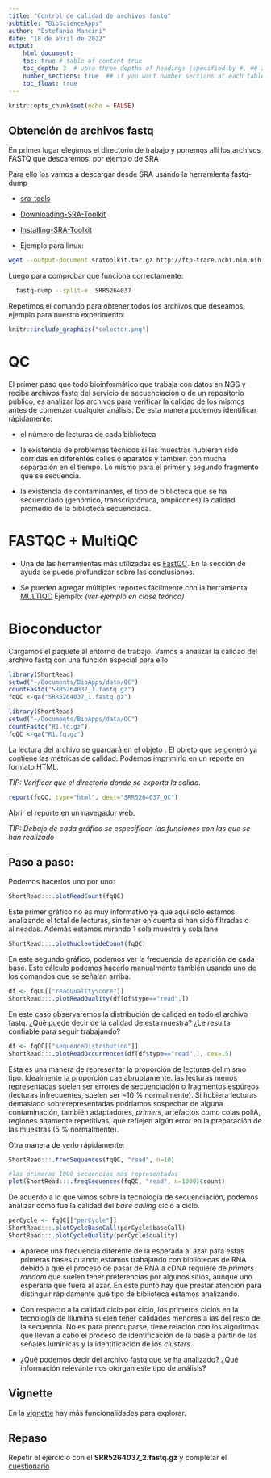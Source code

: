 ```yaml
---
title: "Control de calidad de archivos fastq"
subtitle: "BioScienceApps"
author: "Estefania Mancini"
date: "18 de abril de 2022"
output:
    html_document:
    toc: true # table of content true
    toc_depth: 3  # upto three depths of headings (specified by #, ## and ###)
    number_sections: true  ## if you want number sections at each table header
    toc_float: true
---
```


```r
knitr::opts_chunk$set(echo = FALSE)
```

## Obtención de archivos fastq 

En primer lugar elegimos el directorio de trabajo y ponemos allı́ los archivos FASTQ que descaremos, por ejemplo de SRA

Para ello los vamos a descargar desde SRA usando la herramienta fastq-dump

* [sra-tools](https://github.com/ncbi/sra-tools/)

* [Downloading-SRA-Toolkit](https://github.com/ncbi/sra-tools/wiki/01.-Downloading-SRA-Toolkit/)

* [Installing-SRA-Toolkit](https://github.com/ncbi/sra-tools/wiki/02.-Installing-SRA-Toolkit)

* Ejemplo para linux:

```bash
wget --output-document sratoolkit.tar.gz http://ftp-trace.ncbi.nlm.nih.gov/sra/sdk/current/sratoolkit.current-ubuntu64.tar.gz
```

Luego para comprobar que funciona correctamente:

```bash
  fastq-dump --split-e  SRR5264037
```

Repetimos el comando para obtener todos los archivos que deseamos, ejemplo para nuestro experimento:

```r
knitr::include_graphics("selector.png")
```

# QC 

El primer paso que todo bioinformático que trabaja con datos en NGS y recibe archivos fastq del servicio de secuenciación o de un repositorio público, es analizar los archivos para verificar la calidad de los mismos antes de comenzar cualquier análisis. De esta manera podemos identificar rápidamente: 

* el número de lecturas de cada biblioteca

* la existencia de problemas técnicos si las muestras hubieran sido corridas en diferentes calles o aparatos y también con mucha separación en el tiempo. Lo mismo para el primer y segundo fragmento que se secuencia.

* la existencia de contaminantes, el tipo de biblioteca que se ha secuenciado (genómico, transcriptómica, amplicones) la calidad promedio de la biblioteca secuenciada.

# FASTQC + MultiQC

* Una de las herramientas más utilizadas es   [FastQC](https://www.bioinformatics.babraham.ac.uk/projects/fastqc/). En la sección de ayuda se puede profundizar sobre las conclusiones. 

* Se pueden agregar múltiples reportes fácilmente con la herramienta [MULTIQC](https://multiqc.info/)
Ejemplo: _(ver ejemplo en clase teórica)_

# Bioconductor 

Cargamos el paquete al entorno de trabajo. Vamos a analizar la calidad del archivo fastq con una función especial para ello 
\texttt{qa}


```r
library(ShortRead)
setwd("~/Documents/BioApps/data/QC")
countFastq("SRR5264037_1.fastq.gz")
fqQC <-qa("SRR5264037_1.fastq.gz")
```

```r
library(ShortRead)
setwd("~/Documents/BioApps/data/QC")
countFastq("R1.fq.gz")
fqQC <-qa("R1.fq.gz")
```

La lectura del archivo se guardará en el objeto \textbf{fqQC}. 
El objeto que se generó ya contiene las métricas de calidad. Podemos imprimirlo en un reporte en formato HTML. 

_TIP: Verificar que el directorio donde se exporta la salida._

```r
report(fqQC, type="html", dest="SRR5264037_QC")
```

Abrir el reporte en un navegador web. 

_TIP: Debajo de cada gráfico se especifican las funciones con las que se han realizado_

##  Paso a paso: 

Podemos hacerlos uno por uno:

```r
ShortRead:::.plotReadCount(fqQC)
```

Este primer gráfico no es muy informativo ya que aquı́ solo estamos analizando el total de lecturas, sin tener en cuenta si han sido filtradas o alineadas. Además estamos mirando 1 sola muestra y sola lane.

```r
ShortRead:::.plotNucleotideCount(fqQC)
```

En este segundo gráfico, podemos ver la frecuencia de aparición de cada base. Este cálculo podemos hacerlo manualmente también usando uno de los comandos que se señalan arriba.

```r
df <- fqQC[["readQualityScore"]]
ShortRead:::.plotReadQuality(df[df$type=="read",])
```

En este caso observaremos la distribución de calidad en todo el archivo fastq. ¿Qué puede decir de la calidad de esta muestra? ¿Le resulta confiable para seguir trabajando?

```r
df <- fqQC[["sequenceDistribution"]]
ShortRead:::.plotReadOccurrences(df[df$type=="read",], cex=.5)
```

Esta es una manera de representar la proporción de lecturas del mismo tipo. Idealmente la proporción cae abruptamente. las lecturas menos representadas suelen ser errores de secuenciación o fragmentos espúreos (lecturas infrecuentes, suelen ser ~10 % normalmente). Si hubiera lecturas demasiado sobrerepresentadas podriamos sospechar de alguna contaminación, también adaptadores, _primers_, artefactos como colas poliA, regiones altamente repetitivas, que reflejen algún error en la preparación de las muestras (5 % normalmente). 

Otra manera de verlo rápidamente:

```r
ShortRead:::.freqSequences(fqQC, "read", n=10)

#las primeras 1000 secuencias más representadas
plot(ShortRead:::.freqSequences(fqQC, "read", n=1000)$count)
```

De acuerdo a lo que vimos sobre la tecnologı́a de secuenciación, podemos analizar cómo fue la calidad del _base calling_ ciclo a ciclo.

```r
perCycle <- fqQC[["perCycle"]]
ShortRead:::.plotCycleBaseCall(perCycle$baseCall)
ShortRead:::.plotCycleQuality(perCycle$quality)
```

* Aparece una frecuencia diferente de la esperada al azar para estas primeras bases cuando estamos trabajando con bibliotecas de RNA debido a que el proceso de pasar de RNA a cDNA requiere de _primers random_ que suelen tener preferencias por algunos sitios, aunque uno esperarı́a que fuera al azar. En este punto hay que prestar atención para distinguir rápidamente qué tipo de biblioteca estamos analizando. 

* Con respecto a la calidad ciclo por ciclo, los primeros ciclos en la tecnologı́a de Illumina suelen tener calidades menores a las del resto de la secuencia. No es para preocuparse, tiene relación con los algoritmos que llevan a cabo el proceso de identificación de la base a partir de las señales lumı́nicas y la identificación de los _clusters_.

* ¿Qué podemos decir del archivo fastq que se ha analizado? ¿Qué información relevante nos otorgan este tipo de análisis?

## Vignette
En la [vignette](http://bioconductor.org/packages/release/bioc/vignettes/ShortRead/inst/doc/Overview.pdf) hay más funcionalidades para explorar.


## Repaso

Repetir el ejercicio con el **SRR5264037_2.fastq.gz** y completar el [cuestionario](https://forms.gle/k6JyYxuGm87SWHcz6)
    

